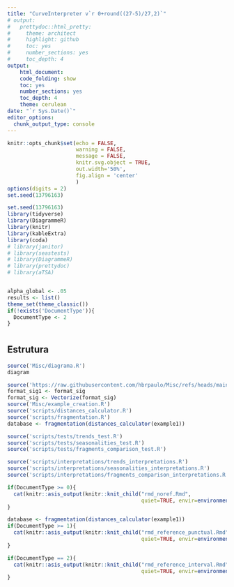 ```yaml
---
title: "CurveInterpreter v`r 0+round((27-5)/27,2)`"
# output:
#   prettydoc::html_pretty:
#     theme: architect
#     highlight: github
#     toc: yes
#     number_sections: yes
#     toc_depth: 4
output:
    html_document:
    code_folding: show
    toc: yes
    number_sections: yes
    toc_depth: 4
    theme: cerulean
date: "`r Sys.Date()`"
editor_options: 
  chunk_output_type: console
---
```


```r
knitr::opts_chunk$set(echo = FALSE,
                      warning = FALSE,
                      message = FALSE,
                      knitr.svg.object = TRUE, 
                      out.width='50%',
                      fig.align = 'center'
                      )
options(digits = 2)
set.seed(13796163)
```

```r
set.seed(13796163)
library(tidyverse)
library(DiagrammeR)
library(knitr)
library(kableExtra)
library(coda)
# library(janitor)
# library(seastests)
# library(DiagrammeR)
# library(prettydoc)
# library(aTSA)


alpha_global <- .05
results <- list()
theme_set(theme_classic())
if(!exists('DocumentType')){
  DocumentType <- 2
}
```

# {.tabset .tabset-fade .tabset-pills}

## Estrutura

```r
source('Misc/diagrama.R')
diagram
```

```r
source('https://raw.githubusercontent.com/hbrpaulo/Misc/refs/heads/main/format_sig.R')
format_sig1 <- format_sig
format_sig <- Vectorize(format_sig)
source('Misc/example_creation.R')
source('scripts/distances_calculator.R')
source('scripts/fragmentation.R')
database <- fragmentation(distances_calculator(example1))
```

```r
source('scripts/tests/trends_test.R')
source('scripts/tests/seasonalities_test.R')
source('scripts/tests/fragments_comparison_test.R')
```

```r
source('scripts/interpretations/trends_interpretations.R')
source('scripts/interpretations/seasonalities_interpretations.R')
source('scripts/interpretations/fragments_comparison_interpretations.R')
```


```r
if(DocumentType >= 0){
  cat(knitr::asis_output(knitr::knit_child("rmd_noref.Rmd", 
                                           quiet=TRUE, envir=environment())))
}
```

```r
database <- fragmentation(distances_calculator(example1))
if(DocumentType >= 1){
  cat(knitr::asis_output(knitr::knit_child("rmd_reference_punctual.Rmd",
                                           quiet=TRUE, envir=environment())))
}
```

```r
if(DocumentType == 2){
  cat(knitr::asis_output(knitr::knit_child("rmd_reference_interval.Rmd",
                                           quiet=TRUE, envir=environment())))
}
```
